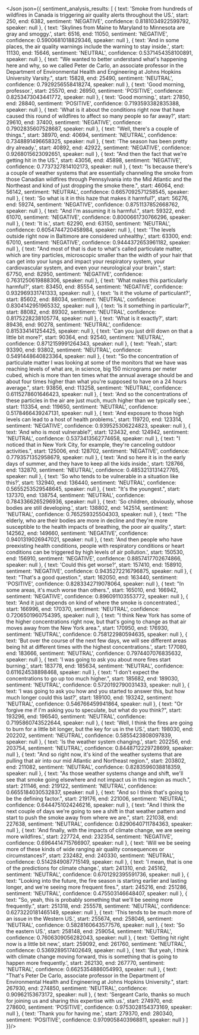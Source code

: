 <Json json={{
  sentiment_analysis_results: [
    {
      text: 'Smoke from hundreds of wildfires in Canada is triggering air quality alerts throughout the US.',
      start: 250,
      end: 6382,
      sentiment: 'NEGATIVE',
      confidence: 0.8181034922599792,
      speaker: null
    },
    {
      text: 'Skylines from Maine to Maryland to Minnesota are gray and smoggy.',
      start: 6516,
      end: 11050,
      sentiment: 'NEGATIVE',
      confidence: 0.5900681018829346,
      speaker: null
    },
    {
      text: 'And in some places, the air quality warnings include the warning to stay inside.',
      start: 11130,
      end: 15646,
      sentiment: 'NEUTRAL',
      confidence: 0.5371454358100891,
      speaker: null
    },
    {
      text: "We wanted to better understand what's happening here and why, so we called Peter de Carlo, an associate professor in the Department of Environmental Health and Engineering at Johns Hopkins University Varsity.",
      start: 15828,
      end: 25490,
      sentiment: 'NEUTRAL',
      confidence: 0.7929256558418274,
      speaker: null
    },
    {
      text: 'Good morning, professor.',
      start: 25570,
      end: 26950,
      sentiment: 'POSITIVE',
      confidence: 0.8253473043441772,
      speaker: null
    },
    {
      text: 'Good morning.',
      start: 27850,
      end: 28840,
      sentiment: 'POSITIVE',
      confidence: 0.7193593382835388,
      speaker: null
    },
    {
      text: 'What is it about the conditions right now that have caused this round of wildfires to affect so many people so far away?',
      start: 29610,
      end: 37400,
      sentiment: 'NEGATIVE',
      confidence: 0.7902835607528687,
      speaker: null
    },
    {
      text: "Well, there's a couple of things.",
      start: 38970,
      end: 40694,
      sentiment: 'NEUTRAL',
      confidence: 0.7348891496658325,
      speaker: null
    },
    {
      text: 'The season has been pretty dry already.',
      start: 40892,
      end: 42922,
      sentiment: 'NEGATIVE',
      confidence: 0.9268015623092651,
      speaker: null
    },
    {
      text: "And then the fact that we're getting hit in the US.",
      start: 43056,
      end: 45898,
      sentiment: 'NEGATIVE',
      confidence: 0.7737327814102173,
      speaker: null
    },
    {
      text: "Is because there's a couple of weather systems that are essentially channeling the smoke from those Canadian wildfires through Pennsylvania into the Mid Atlantic and the Northeast and kind of just dropping the smoke there.",
      start: 46064,
      end: 56142,
      sentiment: 'NEUTRAL',
      confidence: 0.6657092571258545,
      speaker: null
    },
    {
      text: 'So what is it in this haze that makes it harmful?',
      start: 56276,
      end: 59274,
      sentiment: 'NEGATIVE',
      confidence: 0.8751137852668762,
      speaker: null
    },
    {
      text: "And I'm assuming it is harmful.",
      start: 59322,
      end: 61070,
      sentiment: 'NEGATIVE',
      confidence: 0.8000661730766296,
      speaker: null
    },
    {
      text: 'It is.',
      start: 62290,
      end: 63150,
      sentiment: 'NEUTRAL',
      confidence: 0.6054744720458984,
      speaker: null
    },
    {
      text: 'The levels outside right now in Baltimore are considered unhealthy.',
      start: 63300,
      end: 67010,
      sentiment: 'NEGATIVE',
      confidence: 0.9444372653961182,
      speaker: null
    },
    {
      text: "And most of that is due to what's called particulate matter, which are tiny particles, microscopic smaller than the width of your hair that can get into your lungs and impact your respiratory system, your cardiovascular system, and even your neurological your brain.",
      start: 67750,
      end: 82950,
      sentiment: 'NEGATIVE',
      confidence: 0.7631250619888306,
      speaker: null
    },
    {
      text: 'What makes this particularly harmful?',
      start: 83450,
      end: 85554,
      sentiment: 'NEGATIVE',
      confidence: 0.932969331741333,
      speaker: null
    },
    {
      text: 'Is it the volume of particulant?',
      start: 85602,
      end: 88034,
      sentiment: 'NEUTRAL',
      confidence: 0.8304142951965332,
      speaker: null
    },
    {
      text: 'Is it something in particular?',
      start: 88082,
      end: 89302,
      sentiment: 'NEUTRAL',
      confidence: 0.8175228238105774,
      speaker: null
    },
    {
      text: 'What is it exactly?',
      start: 89436,
      end: 90278,
      sentiment: 'NEUTRAL',
      confidence: 0.815334141254425,
      speaker: null
    },
    {
      text: 'Can you just drill down on that a little bit more?',
      start: 90364,
      end: 92540,
      sentiment: 'NEUTRAL',
      confidence: 0.8712159991264343,
      speaker: null
    },
    {
      text: 'Yeah.',
      start: 93390,
      end: 93802,
      sentiment: 'NEUTRAL',
      confidence: 0.5491448640823364,
      speaker: null
    },
    {
      text: "So the concentration of particulate matter I was looking at some of the monitors that we have was reaching levels of what are, in science, big 150 micrograms per meter cubed, which is more than ten times what the annual average should be and about four times higher than what you're supposed to have on a 24 hours average.",
      start: 93856,
      end: 113258,
      sentiment: 'NEUTRAL',
      confidence: 0.6115278601646423,
      speaker: null
    },
    {
      text: 'And so the concentrations of these particles in the air are just much, much higher than we typically see.',
      start: 113354,
      end: 119650,
      sentiment: 'NEUTRAL',
      confidence: 0.5178466439247131,
      speaker: null
    },
    {
      text: 'And exposure to those high levels can lead to a host of health problems.',
      start: 119720,
      end: 123314,
      sentiment: 'NEGATIVE',
      confidence: 0.939525306224823,
      speaker: null
    },
    {
      text: 'And who is most vulnerable?',
      start: 123432,
      end: 124942,
      sentiment: 'NEUTRAL',
      confidence: 0.5373413562774658,
      speaker: null
    },
    {
      text: "I noticed that in New York City, for example, they're canceling outdoor activities.",
      start: 125006,
      end: 128702,
      sentiment: 'NEGATIVE',
      confidence: 0.7793571352958679,
      speaker: null
    },
    {
      text: 'And so here it is in the early days of summer, and they have to keep all the kids inside.',
      start: 128766,
      end: 132870,
      sentiment: 'NEUTRAL',
      confidence: 0.4853213131427765,
      speaker: null
    },
    {
      text: 'So who tends to be vulnerable in a situation like this?',
      start: 132940,
      end: 136440,
      sentiment: 'NEUTRAL',
      confidence: 0.5655253529548645,
      speaker: null
    },
    {
      text: "It's the youngest.",
      start: 137370,
      end: 138754,
      sentiment: 'NEUTRAL',
      confidence: 0.7843366265296936,
      speaker: null
    },
    {
      text: 'So children, obviously, whose bodies are still developing.',
      start: 138802,
      end: 142514,
      sentiment: 'NEUTRAL',
      confidence: 0.765259325504303,
      speaker: null
    },
    {
      text: "The elderly, who are their bodies are more in decline and they're more susceptible to the health impacts of breathing, the poor air quality.",
      start: 142562,
      end: 149660,
      sentiment: 'NEGATIVE',
      confidence: 0.9401319026947021,
      speaker: null
    },
    {
      text: 'And then people who have preexisting health conditions, people with respiratory conditions or heart conditions can be triggered by high levels of air pollution.',
      start: 150530,
      end: 156910,
      sentiment: 'NEGATIVE',
      confidence: 0.8857417702674866,
      speaker: null
    },
    {
      text: 'Could this get worse?',
      start: 157410,
      end: 158910,
      sentiment: 'NEGATIVE',
      confidence: 0.9435272216796875,
      speaker: null
    },
    {
      text: "That's a good question.",
      start: 162050,
      end: 163440,
      sentiment: 'POSITIVE',
      confidence: 0.8283342719078064,
      speaker: null
    },
    {
      text: "In some areas, it's much worse than others.",
      start: 165010,
      end: 166942,
      sentiment: 'NEGATIVE',
      confidence: 0.896091103553772,
      speaker: null
    },
    {
      text: 'And it just depends on kind of where the smoke is concentrated.',
      start: 166996,
      end: 170370,
      sentiment: 'NEUTRAL',
      confidence: 0.7206501960754395,
      speaker: null
    },
    {
      text: "I think New York has some of the higher concentrations right now, but that's going to change as that air moves away from the New York area.",
      start: 170950,
      end: 176930,
      sentiment: 'NEUTRAL',
      confidence: 0.758122980594635,
      speaker: null
    },
    {
      text: 'But over the course of the next few days, we will see different areas being hit at different times with the highest concentrations.',
      start: 177080,
      end: 183666,
      sentiment: 'NEUTRAL',
      confidence: 0.7974407076835632,
      speaker: null
    },
    {
      text: 'I was going to ask you about more fires start burning.',
      start: 183778,
      end: 185634,
      sentiment: 'NEUTRAL',
      confidence: 0.611624538898468,
      speaker: null
    },
    {
      text: "I don't expect the concentrations to go up too much higher.",
      start: 185682,
      end: 189030,
      sentiment: 'NEUTRAL',
      confidence: 0.5720192790031433,
      speaker: null
    },
    {
      text: 'I was going to ask you how and you started to answer this, but how much longer could this last?',
      start: 189100,
      end: 193242,
      sentiment: 'NEUTRAL',
      confidence: 0.546766459941864,
      speaker: null
    },
    {
      text: "Or forgive me if I'm asking you to speculate, but what do you think?",
      start: 193296,
      end: 196540,
      sentiment: 'NEUTRAL',
      confidence: 0.7195860743522644,
      speaker: null
    },
    {
      text: 'Well, I think the fires are going to burn for a little bit longer, but the key for us in the US.',
      start: 198030,
      end: 202202,
      sentiment: 'NEUTRAL',
      confidence: 0.5855423808097839,
      speaker: null
    },
    {
      text: 'Is the weather system changing.',
      start: 202256,
      end: 203754,
      sentiment: 'NEUTRAL',
      confidence: 0.8448712229728699,
      speaker: null
    },
    {
      text: "And so right now, it's kind of the weather systems that are pulling that air into our mid Atlantic and Northeast region.",
      start: 203802,
      end: 211082,
      sentiment: 'NEUTRAL',
      confidence: 0.8283596038818359,
      speaker: null
    },
    {
      text: "As those weather systems change and shift, we'll see that smoke going elsewhere and not impact us in this region as much.",
      start: 211146,
      end: 219122,
      sentiment: 'NEUTRAL',
      confidence: 0.6655184030532837,
      speaker: null
    },
    {
      text: "And so I think that's going to be the defining factor.",
      start: 219176,
      end: 221006,
      sentiment: 'NEUTRAL',
      confidence: 0.6444751024246216,
      speaker: null
    },
    {
      text: "And I think the next couple of days we're going to see a shift in that weather pattern and start to push the smoke away from where we are.",
      start: 221038,
      end: 227638,
      sentiment: 'NEUTRAL',
      confidence: 0.8290640711784363,
      speaker: null
    },
    {
      text: 'And finally, with the impacts of climate change, we are seeing more wildfires.',
      start: 227724,
      end: 232354,
      sentiment: 'NEGATIVE',
      confidence: 0.6964414715766907,
      speaker: null
    },
    {
      text: 'Will we be seeing more of these kinds of wide ranging air quality consequences or circumstances?',
      start: 232482,
      end: 240330,
      sentiment: 'NEUTRAL',
      confidence: 0.5142849087715149,
      speaker: null
    },
    {
      text: 'I mean, that is one of the predictions for climate change.',
      start: 241310,
      end: 245162,
      sentiment: 'NEUTRAL',
      confidence: 0.6701292395591736,
      speaker: null
    },
    {
      text: "Looking into the future, the fire season is starting earlier and lasting longer, and we're seeing more frequent fires.",
      start: 245216,
      end: 251286,
      sentiment: 'NEUTRAL',
      confidence: 0.475503146648407,
      speaker: null
    },
    {
      text: "So, yeah, this is probably something that we'll be seeing more frequently.",
      start: 251318,
      end: 255578,
      sentiment: 'NEUTRAL',
      confidence: 0.6273220181465149,
      speaker: null
    },
    {
      text: 'This tends to be much more of an issue in the Western US.',
      start: 255674,
      end: 258046,
      sentiment: 'NEUTRAL',
      confidence: 0.5828160643577576,
      speaker: null
    },
    {
      text: 'So the eastern US.',
      start: 258148,
      end: 259054,
      sentiment: 'NEUTRAL',
      confidence: 0.7606309056282043,
      speaker: null
    },
    {
      text: 'Getting hit right now is a little bit new.',
      start: 259092,
      end: 261760,
      sentiment: 'NEUTRAL',
      confidence: 0.5369289517402649,
      speaker: null
    },
    {
      text: 'But yeah, I think with climate change moving forward, this is something that is going to happen more frequently.',
      start: 262130,
      end: 267770,
      sentiment: 'NEUTRAL',
      confidence: 0.6625354886054993,
      speaker: null
    },
    {
      text: "That's Peter De Carlo, associate professor in the Department of Environmental Health and Engineering at Johns Hopkins University.",
      start: 267930,
      end: 274850,
      sentiment: 'NEUTRAL',
      confidence: 0.90962153673172,
      speaker: null
    },
    {
      text: 'Sergeant Carlo, thanks so much for joining us and sharing this expertise with us.',
      start: 274970,
      end: 278600,
      sentiment: 'POSITIVE',
      confidence: 0.9753028154373169,
      speaker: null
    },
    {
      text: 'Thank you for having me.',
      start: 279370,
      end: 280340,
      sentiment: 'POSITIVE',
      confidence: 0.9709058403968811,
      speaker: null
    }
  ]
}}/>
